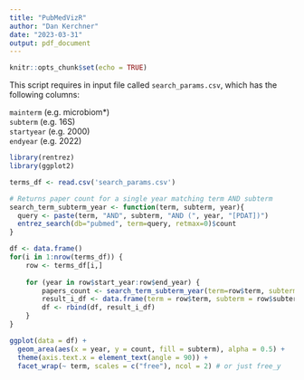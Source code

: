 ```yaml
---
title: "PubMedVizR"
author: "Dan Kerchner"
date: "2023-03-31"
output: pdf_document
---
```


```r
knitr::opts_chunk$set(echo = TRUE)
```

This script requires in input file called `search_params.csv`, which has the following columns:  
  
`mainterm` (e.g. microbiom*)  
`subterm` (e.g. 16S)  
`startyear` (e.g. 2000)  
`endyear` (e.g. 2022)  

```r
library(rentrez)
library(ggplot2)

terms_df <- read.csv('search_params.csv')

# Returns paper count for a single year matching term AND subterm
search_term_subterm_year <- function(term, subterm, year){
  query <- paste(term, "AND", subterm, "AND (", year, "[PDAT])")
  entrez_search(db="pubmed", term=query, retmax=0)$count
}

df <- data.frame()
for(i in 1:nrow(terms_df)) {
    row <- terms_df[i,]
  
    for (year in row$start_year:row$end_year) {
        papers_count <- search_term_subterm_year(term=row$term, subterm=row$subterm, year = year)
        result_i_df <- data.frame(term = row$term, subterm = row$subterm, year = year, count = papers_count)
        df <- rbind(df, result_i_df)
    }
}

ggplot(data = df) +
  geom_area(aes(x = year, y = count, fill = subterm), alpha = 0.5) +
  theme(axis.text.x = element_text(angle = 90)) +
  facet_wrap(~ term, scales = c("free"), ncol = 2) # or just free_y
```


